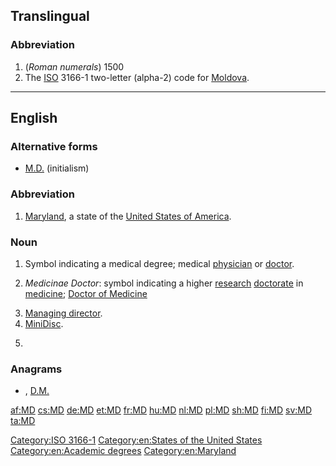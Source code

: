{{also|MD|M.D.|Md|.md|m.d.|m/d|Md.}}
==Translingual==

===Abbreviation===
{{rfc-header|Abbreviation}}
{{head|mul|abbreviation}}

# (''Roman numerals'') 1500
# The [[ISO]] 3166-1 two-letter (alpha-2) code for [[Moldova]].

[[Category:ISO 3166-1]]

----

==English==

===Alternative forms===
* [[M.D.#Initialism|M.D.]] (initialism)

===Abbreviation===
{{rfc-header|Abbreviation}}
{{head|en|abbreviation}}

# [[Maryland]], a state of the [[United States of America]].

===Noun===
{{en-noun}}

# {{label|en|US}} Symbol indicating a medical degree; medical [[physician]] or [[doctor]].
# {{label|en|British}} ''Medicinae Doctor'': symbol indicating a higher [[research]] [[doctorate]] in [[medicine]]; [[w:Doctor of Medicine#United Kingdom, Ireland and some Commonwealth countries|Doctor of Medicine]]
# [[managing director|Managing director]].
# [[MiniDisc]].
# {{label|en|military|US}} {{initialism of|[[Marine]] [[detachment]]|lang=en}}

===Anagrams===
* {{l|en|DM}} , [[D.M.#English|D.M.]]

[[Category:en:States of the United States]]
[[Category:en:Academic degrees]]
[[Category:en:Maryland]]

[[af:MD]]
[[cs:MD]]
[[de:MD]]
[[et:MD]]
[[fr:MD]]
[[hu:MD]]
[[nl:MD]]
[[pl:MD]]
[[sh:MD]]
[[fi:MD]]
[[sv:MD]]
[[ta:MD]]
